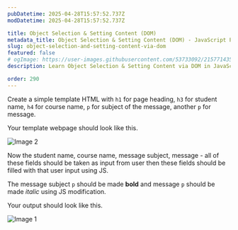 ```yaml
---
pubDatetime: 2025-04-28T15:57:52.737Z
modDatetime: 2025-04-28T15:57:52.737Z

title: Object Selection & Setting Content (DOM)
metadata_title: Object Selection & Setting Content (DOM) - JavaScript Programming | V.Vidhya
slug: object-selection-and-setting-content-via-dom
featured: false
# ogImage: https://user-images.githubusercontent.com/53733092/215771435-25408246-2309-4f8b-a781-1f3d93bdf0ec.png
description: Learn Object Selection & Setting Content via DOM in JavaScript Programming by practicing exercises based on real-world scenarios with V.Vidhya.

order: 290
---
```


Create a simple template HTML with `h1` for page heading, `h3` for student name, `h4` for course name, `p` for subject of the message, another `p` for message.

Your template webpage should look like this.

![Image 2](@/assets/courses/programming/webdev/js/exercises/object-selection-and-setting-content-via-dom/2.png)

Now the student name, course name, message subject, message - all of these fields should be taken as input from user then these fields should be filled with that user input using JS.

The message subject `p` should be made **bold** and message `p` should be made _italic_ using JS modification.

Your output should look like this.

![Image 1](@/assets/courses/programming/webdev/js/exercises/object-selection-and-setting-content-via-dom/1.png)